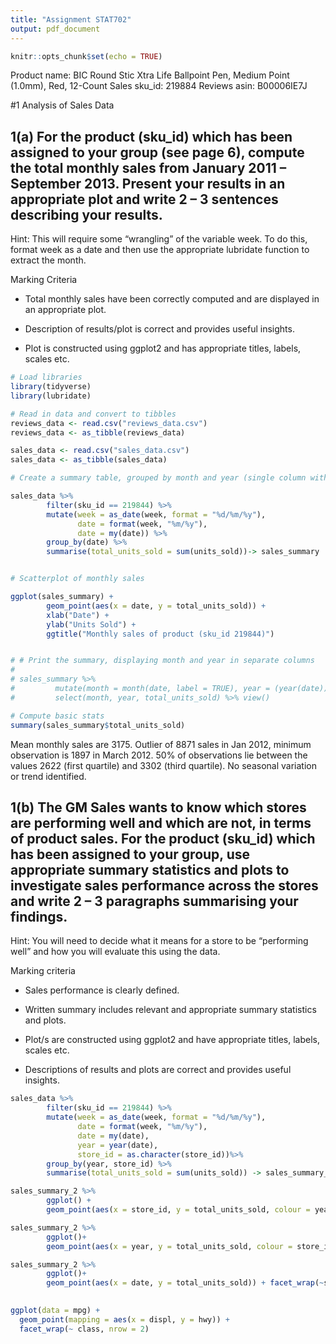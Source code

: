 ```yaml
---
title: "Assignment STAT702"
output: pdf_document
---
```


```r
knitr::opts_chunk$set(echo = TRUE)
```
Product name: BIC Round Stic Xtra Life Ballpoint Pen, Medium Point (1.0mm), Red, 12-Count
Sales sku_id: 219884
Reviews asin: B00006IE7J 


#1 Analysis of Sales Data

## 1(a) For the product (sku_id) which has been assigned to your group (see page 6), compute the total monthly sales from January 2011 – September 2013. Present your results in an appropriate plot and write 2 – 3 sentences describing your results.

Hint: This will require some “wrangling” of the variable week. To do this, format week as a date and then use the appropriate lubridate function to extract the month.

Marking Criteria

 *  Total monthly sales have been correctly computed and are displayed in an appropriate plot.
 
 *  Description of results/plot is correct and provides useful insights.
 
 *  Plot is constructed using ggplot2 and has appropriate titles, labels, scales etc.
 
```r
# Load libraries
library(tidyverse)
library(lubridate)

```

```r
# Read in data and convert to tibbles
reviews_data <- read.csv("reviews_data.csv")
reviews_data <- as_tibble(reviews_data)

sales_data <- read.csv("sales_data.csv")
sales_data <- as_tibble(sales_data)
```

```r
# Create a summary table, grouped by month and year (single column with m/y)

sales_data %>% 
        filter(sku_id == 219844) %>%
        mutate(week = as_date(week, format = "%d/%m/%y"),
               date = format(week, "%m/%y"),
               date = my(date)) %>% 
        group_by(date) %>%
        summarise(total_units_sold = sum(units_sold))-> sales_summary


# Scatterplot of monthly sales

ggplot(sales_summary) +
        geom_point(aes(x = date, y = total_units_sold)) +
        xlab("Date") +
        ylab("Units Sold") +
        ggtitle("Monthly sales of product (sku_id 219844)")


# # Print the summary, displaying month and year in separate columns
# 
# sales_summary %>% 
#         mutate(month = month(date, label = TRUE), year = (year(date))) %>%
#         select(month, year, total_units_sold) %>% view()

```


```r
# Compute basic stats
summary(sales_summary$total_units_sold)

```

Mean monthly sales are 3175. Outlier of 8871 sales in Jan 2012, minimum observation is 1897 in March 2012. 50% of observations lie between the values 2622 (first quartile) and 3302 (third quartile). No seasonal variation or trend identified.


## 1(b) The GM Sales wants to know which stores are performing well and which are not, in terms of product sales. For the product (sku_id) which has been assigned to your group, use appropriate summary statistics and plots to investigate sales performance across the stores and write 2 – 3 paragraphs summarising your findings.

Hint: You will need to decide what it means for a store to be “performing well” and how you will evaluate this using the data.

Marking criteria

* Sales performance is clearly defined.

* Written summary includes relevant and appropriate summary statistics and plots.

* Plot/s are constructed using ggplot2 and have appropriate titles, labels, scales etc.

* Descriptions of results and plots are correct and provides useful insights.

```r
sales_data %>% 
        filter(sku_id == 219844) %>%
        mutate(week = as_date(week, format = "%d/%m/%y"),
               date = format(week, "%m/%y"),
               date = my(date),
               year = year(date),
               store_id = as.character(store_id))%>%
        group_by(year, store_id) %>%
        summarise(total_units_sold = sum(units_sold)) -> sales_summary_2

sales_summary_2 %>%
        ggplot() + 
        geom_point(aes(x = store_id, y = total_units_sold, colour = year))

sales_summary_2 %>% 
        ggplot()+
        geom_point(aes(x = year, y = total_units_sold, colour = store_id))

sales_summary_2 %>% 
        ggplot()+
        geom_point(aes(x = date, y = total_units_sold)) + facet_wrap(~store_id)
        
```


```r
ggplot(data = mpg) + 
  geom_point(mapping = aes(x = displ, y = hwy)) + 
  facet_wrap(~ class, nrow = 2)
```